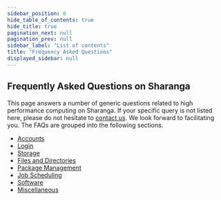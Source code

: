```yaml
---
sidebar_position: 0
hide_table_of_contents: true
hide_title: true
pagination_next: null
pagination_prev: null
sidebar_label: "List of contents"
title: "Frequency Asked Questions"
displayed_sidebar: null
---
```


## Frequently Asked Questions on Sharanga

<span className="faq-heading">

This page answers a number of generic questions related to high performance computing on Sharanga. If your specific query is not listed here, please do not hesitate to [contact us](../misc_docs/contact/contact.mdx). We look forward to facilitating you. The FAQs are grouped into the following sections.

</span>

<div className="faq-toc">

- [Accounts](accounts.md)
- [Login](login.md)
- [Storage](storage.md)
- [Files and Directories](files.md)
- [Package Management](package/package.md)
- [Job Scheduling](jobs/jobs.md)
- [Software](software/software.md)
- [Miscellaneous](misc.md)

</div>
